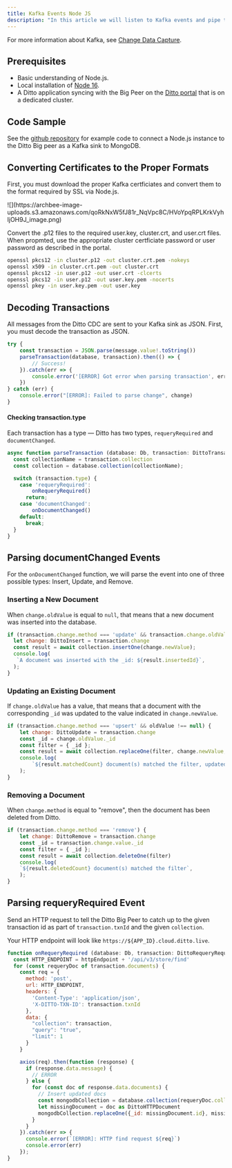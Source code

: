 ```yaml
---
title: Kafka Events Node JS
description: "In this article we will listen to Kafka events and pipe them to commandline process `stdout`."
---
```

For more information about Kafka, see [Change Data Capture]().

## Prerequisites

- Basic understanding of Node.js.
- Local installation of <a href="https://nodejs.org/en" target="_blank">Node 16</a>.
- A Ditto application syncing with the Big Peer on the <a href="https://portal.ditto.live/" target="_blank">Ditto portal</a> that is on a dedicated cluster.

## Code Sample

See the <a href="https://github.com/getditto/external-sync/tree/main/nodejs-mongo" target="_blank">github repository</a> for example code to connect a Node.js instance to the Ditto Big peer as a Kafka sink to MongoDB.

## Converting Certificates to the Proper Formats

First, you must download the proper Kafka certficiates and convert them to the format required by SSL via Node.js.

<Frame>
  ![](https://archbee-image-uploads.s3.amazonaws.com/qoRkNxW5fJ81r_NqVpc8C/HVoYpqRPLKrkVyhIjOH9J_image.png)
</Frame>

Convert the .p12 files to the required user.key, cluster.crt, and user.crt files. When propmted, use the appropriate cluster certficiate password or user password as described in the portal.

```bash
openssl pkcs12 -in cluster.p12 -out cluster.crt.pem -nokeys
openssl x509 -in cluster.crt.pem -out cluster.crt
openssl pkcs12 -in user.p12 -out user.crt -clcerts
openssl pkcs12 -in user.p12 -out user.key.pem -nocerts
openssl pkey -in user.key.pem -out user.key
```


## Decoding Transactions

All messages from the Ditto CDC are sent to your Kafka sink as JSON. First, you must decode the transaction as JSON.

```node.js Node .JS
try {
    const transaction = JSON.parse(message.value!.toString())
    parseTransaction(database, transaction).then(() => {
        // Success!
    }).catch(err => {
        console.error('[ERROR] Got error when parsing transaction', err)
    })
} catch (err) {
    console.error("[ERROR]: Failed to parse change", change)
}
```

#### **Checking transaction.type**

Each transaction has a type — Ditto has two types, `requeryRequired` and `documentChanged`.​

```node.js Node.JS
async function parseTransaction (database: Db, transaction: DittoTransaction) {
  const collectionName = transaction.collection
  const collection = database.collection(collectionName);

  switch (transaction.type) {
    case 'requeryRequired':
        onRequeryRequired()
      return;
    case 'documentChanged':
        onDocumentChanged()
    default:
      break;
  }
}
```

## Parsing **documentChanged** Events

For the `onDocumentChanged` function, we will parse the event into one of three possible types: Insert, Update, and Remove.

### Inserting a New Document

When `change.oldValue` is equal to `null`, that means that a new document was inserted into the database.[​](https://legacydocs.ditto.live/javascript/common/guides/kafka/nodejs#inserting-a-new-document)

```node.js Node.JS
if (transaction.change.method === 'update' && transaction.change.oldValue === null) {
  let change: DittoInsert = transaction.change
  const result = await collection.insertOne(change.newValue);
  console.log(
   `A document was inserted with the _id: ${result.insertedId}`,
  );
}
```

### Updating an Existing Document

If `change.oldValue` has a value, that means that a document with the corresponding `_id` was updated to the value indicated in `change.newValue`.​

```node.js Node.JS
if (transaction.change.method === 'upsert' && oldValue !== null) {
    let change: DittoUpdate = transaction.change
    const _id = change.oldValue._id
    const filter = { _id };
    const result = await collection.replaceOne(filter, change.newValue, {upsert: true});
    console.log(
        `${result.matchedCount} document(s) matched the filter, updated ${result.modifiedCount} document(s)`,
    );
}
```

### Removing a Document

When `change.method` is equal to "remove", then the document has been deleted from Ditto.​

```node.js Node .JS
if (transaction.change.method === 'remove') {
    let change: DittoRemove = transaction.change
    const _id = transaction.change.value._id
    const filter = { _id };
    const result = await collection.deleteOne(filter)
    console.log(
    `${result.deletedCount} document(s) matched the filter`,
    );
}
```

## Parsing **requeryRequired** Event

Send an HTTP request to tell the Ditto Big Peer to catch up to the given transaction id as part of `transaction.txnId` and the given `collection`.

Your HTTP endpoint will look like `https://${APP_ID}.cloud.ditto.live`.

```node.js Node .JS
function onRequeryRequired (database: Db, transaction: DittoRequeryRequired) {
  const HTTP_ENDPOINT = httpEndpoint + '/api/v3/store/find'
  for (const requeryDoc of transaction.documents) {
    const req = {
      method: 'post',
      url: HTTP_ENDPOINT,
      headers: {
        'Content-Type': 'application/json',
        'X-DITTO-TXN-ID': transaction.txnId
      },
      data: {
        "collection": transaction,
        "query": "true",
        "limit": 1
      }
    }

    axios(req).then(function (response) {
      if (response.data.message) {
        // ERROR
      } else {
        for (const doc of response.data.documents) {
          // Insert updated docs
          const mongodbCollection = database.collection(requeryDoc.collectionName);
          let missingDocument = doc as DittoHTTPDocument
          mongodbCollection.replaceOne({_id: missingDocument.id}, missingDocument)
        }
      }
    }).catch(err => {
      console.error(`[ERROR]: HTTP find request ${req}`)
      console.error(err)
    });
}
```

